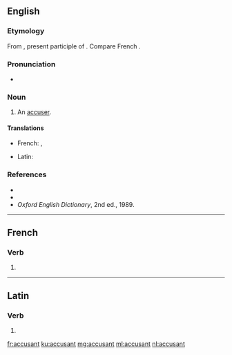==English==

===Etymology===
From {{etyl|la|en}} {{term|accusans|lang=la}}, present participle of {{term|accusare|lang=la}}. Compare French {{term|accusant|lang=fr}}.

===Pronunciation===
* {{IPA|/əˈkjuːzənt/|lang=en}}

===Noun===
{{en-noun}}

# {{context|obsolete|lang=en}} An [[accuser]].

====Translations====
{{trans-top|accuser}}
* French: {{t+|fr|accusateur|m}}, {{t+|fr|plaignant}}
{{trans-mid}}
* Latin: {{t|la|accusans}}
{{trans-bottom}}

===References===
* {{R:Webster 1828}}
* {{R:Webster 1913}}
* ''Oxford English Dictionary'', 2nd ed., 1989.

----

==French==

===Verb===
{{head|fr|present participle}}

# {{present participle of|accuser|lang=fr}}

----

==Latin==

===Verb===
{{la-verb-form|accūsant}}

# {{inflection of|accūsō||3|p|pres|actv|indc|lang=la}}

[[fr:accusant]]
[[ku:accusant]]
[[mg:accusant]]
[[ml:accusant]]
[[nl:accusant]]